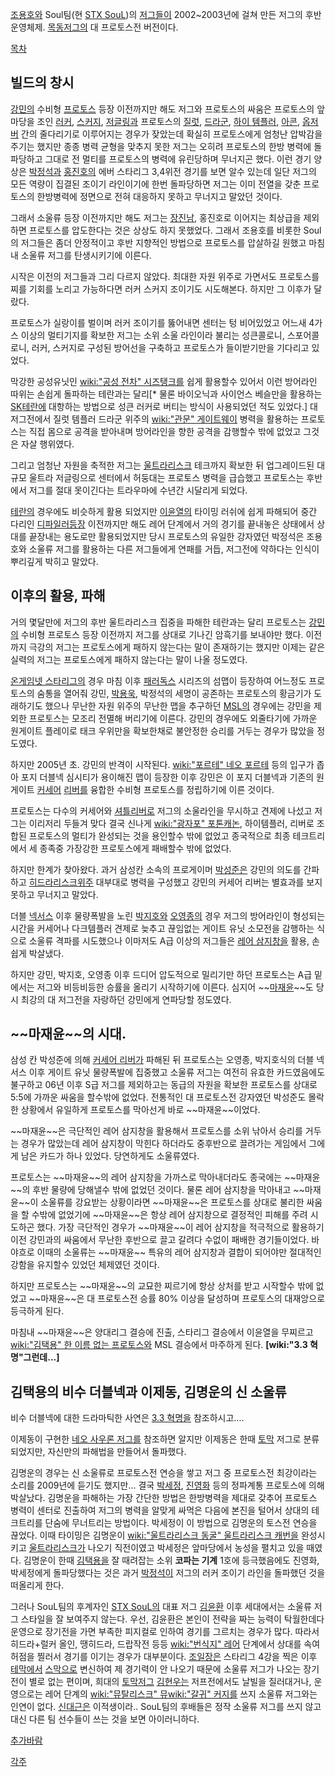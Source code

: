 [[조용호]]와 Soul팀(현 [[STX SouL]])의 [[저그]]들이 2002~2003년에 걸쳐 만든 저그의 후반 운영체제. [[목동저그]]의 대 프로토스전 버전이다.

[[목차]]

== 빌드의 창시 ==
[[강민]]의 수비형 [[프로토스]] 등장 이전까지만 해도 저그와 프로토스의 싸움은 프로토스의 앞마당을 조인 [[러커]], [[스커지]], [[저글링]]과 프로토스의 [[질럿]], [[드라군]], [[하이 템플러]], [[아콘]], [[옵저버]] 간의 줄다리기로 이루어지는 경우가 잦았는데 확실히 프로토스에게 엄청난 압박감을 주기는 했지만 종종 병력 균형을 맞추지 못한 저그는 오히려  프로토스의 한방 병력에 돌파당하고 그대로 전 멀티를 프로토스의 병력에 유린당하며 무너지곤 했다. 이런 경기 양상은 [[박정석]]과 [[홍진호]]의 에버 스타리그 3,4위전 경기를 보면 알수 있는데 일단 저그의 모든 역량이 집결된 조이기 라인이기에 한번 돌파당하면 저그는 이미 전열을 갖춘 프로토스의 한방병력에 정면으로 전혀 대응하지 못하고 무너지고 말았던 것이다.

그래서 소울류 등장 이전까지만 해도 저그는 [[장진남]], 홍진호로 이어지는 최상급을 제외하면 프로토스를 압도한다는 것은 상상도 하지 못했었다. 그래서 조용호를 비롯한 Soul의 저그들은 좀더 안정적이고 후반 지향적인 방법으로 프로토스를 압살하길 원했고 마침내 소울류 저그를 탄생시키기에 이른다.

시작은 이전의 저그들과 그리 다르지 않았다. 최대한 자원 위주로 가면서도 프로토스를 찌를 기회를 노리고 가능하다면 러커 스커지 조이기도 시도해본다. 하지만 그 이후가 달랐다.

프로토스가 실랑이를 벌이며 러커 조이기를 뚫어내면 센터는 텅 비어있었고 어느새 4가스 이상의 멀티기지를 확보한 저그는 소위 소울 라인이라 불리는 성큰콜로니, 스포어콜로니, 러커, 스커지로 구성된 방어선을 구축하고 프로토스가 들이받기만을 기다리고 있었다.

막강한 공성유닛인 [[wiki:"공성 전차" 시즈탱크]]를 쉽게 활용할수 있어서 이런 방어라인 따위는 손쉽게 돌파하는 테란과는 달리[* 물론 바이오닉과 사이언스 베슬만을 활용하는 [[SK테란]]에 대항하는 방법으로 성큰 러커로 버티는 방식이 사용되었던 적도 있었다.] 대 저그전에서 질럿 템플러 드라군 위주의 [[wiki:"관문" 게이트웨이]] 병력을 활용하는 프로토스는 직접 몸으로 공격을 받아내며 방어라인을 향한 공격을 감행할수 밖에 없었고 그것은 자살 행위였다.

그리고 엄청난 자원을 축적한 저그는 [[울트라리스크]] 테크까지 확보한 뒤 업그레이드된 대규모 울트라 저글링으로 센터에서 허둥대는 프로토스 병력을 급습했고 프로토스는 후반에서 저그를 절대 못이긴다는 트라우마에 수년간 시달리게 되었다.

[[테란]]의 경우에도 비슷하게 활용 되었지만 [[이윤열]]의 타이밍 러쉬에 쉽게 파해되어 중간 다리인 [[디파일러]]등장 이전까지만 해도 레어 단계에서 거의 경기를 끝내놓은 상태에서 상대를 끝장내는 용도로만 활용되었지만 당시 프로토스의 유일한 강자였던 박정석은 조용호와 소울류 저그를 활용하는 다른 저그들에게 연패를 거듭, 저그전에 약하다는 인식이 뿌리깊게 박히고 말았다.

== 이후의 활용, 파해 ==
거의 몇달만에 저그의 후반 울트라리스크 집중을 파해한 테란과는 달리 프로토스는 [[강민]]의 수비형 프로토스 등장 이전까지 저그를 상대로 기나긴 암흑기를 보내야만 했다. 이전까지 극강의 저그는 프로토스에게 패하지 않는다는 말이 존재하기는 했지만 이제는 같은 실력의 저그는 프로토스에게 패하지 않는다는 말이 나올 정도였다.

[[온게임넷 스타리그]]의 경우 마침 이후 [[패러독스]] 시리즈의 섬맵이 등장하여 어느정도 프로토스의 숨통을 열어줘 강민, [[박용욱]], 박정석의 세명이 공존하는 프로토스의 황금기가 도래하기도 했으나 무난한 자원 위주의 무난한 맵을 추구하던 [[MSL]]의 경우에는 강민을 제외한 프로토스는 모조리 전멸해 버리기에 이른다. 강민의 경우에도 외줄타기에 가까운 원게이트 플레이로 태크 우위만을 확보한채로 불안정한 승리를 거두는 경우가 많았을 정도였다.

하지만 2005년 초. 강민의 반격이 시작된다. [[wiki:"포르테" 네오 포르테]] 등의 입구가 좁아 포지 더블넥 심시티가 용이해진 맵이 등장한 이후 강민은 이 포지 더블넥과 기존의 원게이트 [[커세어]] [[리버]]를 융합한 수비형 프로토스를 정립하기에 이른 것이다.

프로토스는 다수의 커세어와 [[셔틀]]리버로 저그의 소울라인을 무시하고 견제에 나섰고 저그는 이리저리 두들겨 맞다 결국 신나게 [[wiki:"광자포" 포톤캐논]], 하이템플러, 리버로 조합된 프로토스의 멀티가 완성되는 것을 용인할수 밖에 없었고 종국적으로 최종 테크트리에서 세 종족중 가장강한 프로토스에게 패배할수 밖에 없었다.

하지만 한계가 찾아왔다. 과거 삼성칸 소속의 프로게이머 [[박성준]]은 강민의 의도를 간파하고 [[히드라리스크]]위주 대부대로 병력을 구성했고 강민의 커세어 리버는 별효과를 보지 못하고 무너지고 말았다. 

더블 [[넥서스]] 이후 물량폭발을 노린 [[박지호]]와 [[오영종]]의 경우 저그의 방어라인이 형성되는 시간을 커세어나 다크템플러 견제로 늦추고 끊임없는 게이트 유닛 소모전을 감행하는 식으로 소울류 격파를 시도했으나 이마저도 A급 이상의 저그들은 [[레어 삼지창]]을 활용, 손쉽게 박살냈다.

하지만 강민, 박지호, 오영종 이후 드디어 압도적으로 밀리기만 하던 프로토스는 A급 밑에서는 저그와 비등비등한 승률을 올리기 시작하기에 이른다. 심지어 ~~[[마재윤]]~~도 당시 최강의 대 저그전을 자랑하던 강민에게 연파당할 정도였다.

== ~~마재윤~~의 시대. ==
삼성 칸 박성준에 의해 [[커세어 리버]]가 파해된 뒤 프로토스는 오영종, 박지호식의 더블 넥서스 이후 게이트 유닛 물량폭발에 집중했고 소울류 저그는 여전히 유효한 카드였음에도 불구하고 06년 이후 S급 저그를 제외하고는 동급의 자원을 확보한 프로토스를 상대로 5:5에 가까운 싸움을 할수밖에 없었다. 전통적인 대 프로토스전 강자였던 박성준도 몰락한 상황에서 유일하게 프로토스를 막아선게 바로 ~~마재윤~~이었다.

~~마재윤~~은 극단적인 레어 삼지창을 활용해서 프로토스를 소위 낚아서 승리를 거두는 경우가 많았는데 레어 삼지창이 막힌다 하더라도 중후반으로 끌려가는 게임에서 그에게 남은 카드가 하나 있었다. 당연하게도 소울류였다.

프로토스는 ~~마재윤~~의 레어 삼지창을 가까스로 막아내더라도 종국에는 ~~마재윤~~의 후반 물량에 당해낼수 밖에 없었던 것이다. 물론 레어 삼지창을 막아내고 ~~마재윤~~이 소울류를 강요받는 상황이라면 ~~마재윤~~은 프로토스를 상대로 불리한 싸움을 할 수밖에 없었기에 ~~마재윤~~은 항상 레어 삼지창으로 결정적인 피해를 주려 시도하곤 했다. 가장 극단적인 경우가 ~~마재윤~~이 레어 삼지창을 적극적으로 활용하기 이전 강민과의 싸움에서 무난한 후반으로 끌고 갈려다 수없이 패배한 경기들이었다. 바야흐로 이때의 소울류는 ~~마재윤~~ 특유의 레어 삼지창과 결합이 되어야만 절대적인 강함을 유지할수 있었던 체제였던 것이다.

하지만 프로토스는 ~~마재윤~~의 교묘한 찌르기에 항상 상처를 받고 시작할수 밖에 없었고 ~~마재윤~~은 대 프로토스전 승률 80% 이상을 달성하며 프로토스의 대재앙으로 등극하게 된다.

마침내 ~~마재윤~~은 양대리그 결승에 진출, 스타리그 결승에서 이윤열을 무찌르고 [[wiki:"김택용" 한 이름 없는 프로토스]]와 MSL 결승에서 마주하게 된다. '''[wiki:"3.3 혁명"그런데...]'''

== 김택용의 비수 더블넥과 이제동, 김명운의 신 소울류 ==
비수 더블넥에 대한 드라마틱한 사연은 [[3.3 혁명]]을 참조하시고....

이제동이 구현한 [[네오 사우론 저그]]를 참조하면 알지만 이제동은 한때 [[토막]] 저그로 분류되었지만, 자신만의 파해법을 만들어서 돌파했다.

김명운의 경우는 신 소울류로 프로토스전 연승을 쌓고 저그 중 프로토스전 최강이라는 소리를 2009년에 듣기도 했지만... 결국 [[박세정]], [[진영화]] 등의 정파계통 프로토스에 의해 박살났다.
김명운을 파해하는 가장 간단한 방법은 한방병력을 제대로 갖추어 프로토스 병력이 센터로 진출하여 저그의 병력을 알맞게 싸먹은 다음에 본진을 털어서 상대의 테크트리를 단숨에 무너트리는 방법이다. 박세정이 이 방법으로 김명운의 토스전 연승을 끊었다. 이때 타이밍은 김명운이 [[wiki:"울트라리스크 동굴" 울트라리스크 캐번]]을 완성시키고 [[울트라리스크]]가 나오기 직전이였고 박세정은 앞마당에서 농성을 펼치고 있을 때였다.
김명운이 한때 [[김택용]]을 잘 때려잡는 소위 '''코파는 기계''' 1호에 등극했음에도 진영화, 박세정에게 돌파당했다는 것은 과거 [[박정석]]이 저그의 러커 조이기 라인을 돌파했던 것을 떠올리게 한다.

그러나 SouL팀의 후계자인 [[STX SouL]]의 대표 저그 [[김윤환]] 이후 세대에서는 소울류 저그 스타일을 잘 보여주지 않는다. 우선, 김윤환은 본인이 전략을 짜는 능력이 탁월한데다 운영으로 장기전을 가면 부족한 피지컬로 인하여 경기를 그르치는 경우가 많다. 따라서 히드라+럴커 올인, 땡히드라, 드랍작전 등등 [[wiki:"번식지" 레어]] 단계에서 상대를 속여 허점을 찔러서 경기를 이기는 경우가 대부분이다. [[조일장]]은 스타리그 4강을 찍은 이후 [[테막]]에서 [[스막]]으로 변신하여 제 경기력이 안 나오기 때문에 소울류 저그가 나오는 장기전이 별로 없는 편이며, 희대의 [[토막]]저그 [[김현우]]는 저프전에서도 날빌을 질러대거나, 운영으로는 레어 단계의 [[wiki:"뮤탈리스크" 뮤]][[wiki:"갈귀" 커지]]를 쓰지 소울류 저그와는 인연이 없다. [[신대근]]은 이적생이라.. SouL팀의 후배들은 정작 소울류 저그를 쓰지 않고 대신 다른 팀 선수들이 쓰는 것을 보면 아이러니하다.

[[추가바람]]

[[각주]]
